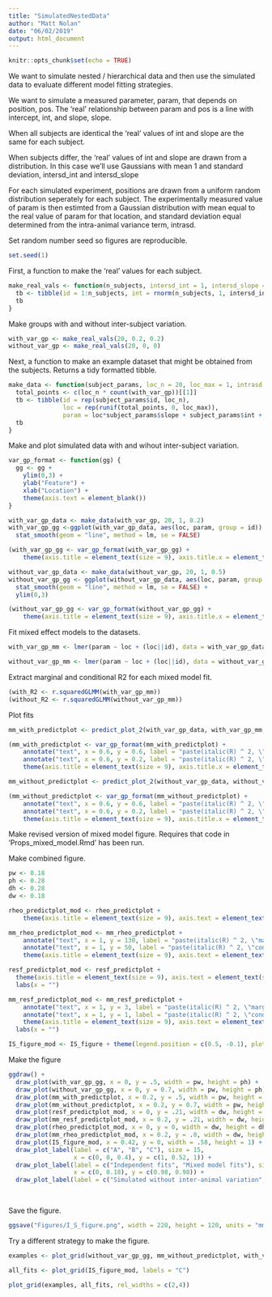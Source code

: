 ```yaml
---
title: "SimulatedNestedData"
author: "Matt Nolan"
date: "06/02/2019"
output: html_document
---
```


```r
knitr::opts_chunk$set(echo = TRUE)
```


We want to simulate nested / hierarchical data and then use the simulated data to evaluate different model fitting strategies.

We want to simulate a measured parameter, param, that depends on position, pos. The 'real' relationship between param and pos is a line with intercept, int, and slope, slope.

When all subjects are identical the 'real' values of int and slope are the same for each subject.

When subjects differ, the 'real' values of int and slope are drawn from a distribution. In this case we'll use Gaussians with mean 1 and standard deviation, intersd_int and intersd_slope

For each simulated experiment, positions are drawn from a uniform random distribution seperately for each subject. The experimentally measured value of param is then estimted from a Gaussian distribution with mean equal to the real value of param for that location, and standard deviation equal determined from the intra-animal variance term, intrasd.

Set random number seed so figures are reproducible.
```r
set.seed(1)
```


First, a function to make the 'real' values for each subject. 
```r
make_real_vals <- function(n_subjects, intersd_int = 1, intersd_slope = 1){
  tb <- tibble(id = 1:n_subjects, int = rnorm(n_subjects, 1, intersd_int), slope = rnorm(n_subjects, 1, intersd_slope))
  tb
}
```


Make groups with and without inter-subject variation.
```r
with_var_gp <- make_real_vals(20, 0.2, 0.2)
without_var_gp <- make_real_vals(20, 0, 0)
```


Next, a function to make an example dataset that might be obtained from the subjects. Returns a tidy formatted tibble.
```r
make_data <- function(subject_params, loc_n = 20, loc_max = 1, intrasd = 1) {
  total_points <- c(loc_n * count(with_var_gp))[[1]]
  tb <- tibble(id = rep(subject_params$id, loc_n),
               loc = rep(runif(total_points, 0, loc_max)),
               param = loc*subject_params$slope + subject_params$int + rnorm(total_points, 0, intrasd))
  tb
}
```


Make and plot simulated data with and wihout inter-subject variation.
```r
var_gp_format <- function(gg) {
  gg <- gg +
    ylim(0,3) +
    ylab("Feature") +
    xlab("Location") +
    theme(axis.text = element_blank())
}

with_var_gp_data <- make_data(with_var_gp, 20, 1, 0.2)
with_var_gp_gg <-ggplot(with_var_gp_data, aes(loc, param, group = id)) +
  stat_smooth(geom = "line", method = lm, se = FALSE)

(with_var_gp_gg <- var_gp_format(with_var_gp_gg) +
    theme(axis.title = element_text(size = 9), axis.title.x = element_text(vjust = 2)))

without_var_gp_data <- make_data(without_var_gp, 20, 1, 0.5)
without_var_gp_gg <- ggplot(without_var_gp_data, aes(loc, param, group = id)) +
  stat_smooth(geom = "line", method = lm, se = FALSE) +
  ylim(0,3)

(without_var_gp_gg <- var_gp_format(without_var_gp_gg) +
    theme(axis.title = element_text(size = 9), axis.title.x = element_text(vjust = 2)))
```

Fit mixed effect models to the datasets.
```r
with_var_gp_mm <- lmer(param ~ loc + (loc||id), data = with_var_gp_data, REML = FALSE)

without_var_gp_mm <- lmer(param ~ loc + (loc||id), data = without_var_gp_data, REML = FALSE)
```

Extract marginal and conditional R2 for each mixed model fit.
```r
(with_R2 <- r.squaredGLMM(with_var_gp_mm))
(without_R2 <- r.squaredGLMM(without_var_gp_mm))
```

Plot fits
```r
mm_with_predictplot <- predict_plot_2(with_var_gp_data, with_var_gp_mm, with_var_gp_data$loc, with_var_gp_data$param)

(mm_with_predictplot <- var_gp_format(mm_with_predictplot) +
    annotate("text", x = 0.6, y = 0.6, label = "paste(italic(R) ^ 2, \"marginal = .49\")", parse = TRUE, size = 2) +
    annotate("text", x = 0.6, y = 0.2, label = "paste(italic(R) ^ 2, \"conditional = .73\")", parse = TRUE, size = 2) +
    theme(axis.title = element_text(size = 9), axis.title.x = element_text(vjust = 2)))

mm_without_predictplot <- predict_plot_2(without_var_gp_data, without_var_gp_mm, without_var_gp_data$loc, without_var_gp_data$param)

(mm_without_predictplot <- var_gp_format(mm_without_predictplot) +
    annotate("text", x = 0.6, y = 0.6, label = "paste(italic(R) ^ 2, \"marginal = .31\")", parse = TRUE, size = 2) +
    annotate("text", x = 0.6, y = 0.2, label = "paste(italic(R) ^ 2, \"conditional = .31\")", parse = TRUE, size = 2)  +
    theme(axis.title = element_text(size = 9), axis.title.x = element_text(vjust = 2)))

```

Make revised version of mixed model figure. Requires that code in 'Props_mixed_model.Rmd' has been run.

Make combined figure.
```r
pw <- 0.18
ph <- 0.28
dh <- 0.28
dw <- 0.18

rheo_predictplot_mod <- rheo_predictplot +
    theme(axis.title = element_text(size = 9), axis.text = element_text(size = 7), axis.title.x = element_text(vjust = 2.5))

mm_rheo_predictplot_mod <- mm_rheo_predictplot +
    annotate("text", x = 1, y = 130, label = "paste(italic(R) ^ 2, \"marginal = .49\")", parse = TRUE, size = 2) +
    annotate("text", x = 1, y = 50, label = "paste(italic(R) ^ 2, \"conditional = .73\")", parse = TRUE, size = 2) +
    theme(axis.title = element_text(size = 9), axis.text = element_text(size = 7), axis.title.x = element_text(vjust = 2.5))

resf_predictplot_mod <- resf_predictplot +
  theme(axis.title = element_text(size = 9), axis.text = element_text(size = 7), axis.title.x = element_text(vjust = 2.5)) +
  labs(x = "")

mm_resf_predictplot_mod <- mm_resf_predictplot +
    annotate("text", x = 1, y = 3, label = "paste(italic(R) ^ 2, \"marginal = .49\")", parse = TRUE, size = 2) +
    annotate("text", x = 1, y = 1, label = "paste(italic(R) ^ 2, \"conditional = .73\")", parse = TRUE, size = 2) +
    theme(axis.title = element_text(size = 9), axis.text = element_text(size = 7), axis.title.x = element_text(vjust = 2.5)) +
  labs(x = "")

IS_figure_mod <- IS_figure + theme(legend.position = c(0.5, -0.1), plot.margin = margin(0, 0, 1, 0, "cm"), legend.direction = "horizontal")
```

Make the figure
```r
ggdraw() +
  draw_plot(with_var_gp_gg, x = 0, y = .5, width = pw, height = ph) +
  draw_plot(without_var_gp_gg, x = 0, y = 0.7, width = pw, height = ph) +
  draw_plot(mm_with_predictplot, x = 0.2, y = .5, width = pw, height = ph) +
  draw_plot(mm_without_predictplot, x = 0.2, y = 0.7, width = pw, height = ph)  +
  draw_plot(resf_predictplot_mod, x = 0, y = .21, width = dw, height = dh) +
  draw_plot(mm_resf_predictplot_mod, x = 0.2, y = .21, width = dw, height = dh) +
  draw_plot(rheo_predictplot_mod, x = 0, y = 0, width = dw, height = dh) +
  draw_plot(mm_rheo_predictplot_mod, x = 0.2, y = .0, width = dw, height = dh) +
  draw_plot(IS_figure_mod, x = 0.42, y = 0, width = .58, height = 1) +
  draw_plot_label(label = c("A", "B", "C"), size = 15,
                  x = c(0, 0, 0.4), y = c(1, 0.52, 1)) +
  draw_plot_label(label = c("Independent fits", "Mixed model fits"), size = 9,
                  x = c(0, 0.18), y = c(0.98, 0.98)) +
  draw_plot_label(label = c("Simulated without inter-animal variation", "Simulated with inter-animal variation", "Experimental"), x = c(0, 0.02, 0.1), y = c(0.95, 0.75, 0.52), size = 7)
  
  
```

Save the figure.
```r
ggsave("Figures/I_S_figure.png", width = 220, height = 120, units = "mm")
```


Try a different strategy to make the figure.
```r
examples <- plot_grid(without_var_gp_gg, mm_without_predictplot, with_var_gp_gg, mm_with_predictplot, resf_predictplot_mod, mm_resf_predictplot_mod, rheo_predictplot_mod, mm_rheo_predictplot_mod, labels = c("A", "", "", "", "B", "", "", "", ""), nrow = 4, ncol = 2, rel_widths = c(1,1,4))

all_fits <- plot_grid(IS_figure_mod, labels = "C")

plot_grid(examples, all_fits, rel_widths = c(2,4))
```








